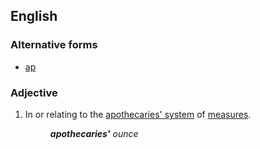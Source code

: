 ==English==
{{wikipedia|apothecaries' system}}

===Alternative forms===
* [[ap]] {{qualifier|abbreviation}}

===Adjective===
{{en-adj|-}}
# In or relating to the [[apothecaries' system]] of [[measure]]s.
#: '''''apothecaries'<nowiki></nowiki>''' ounce''